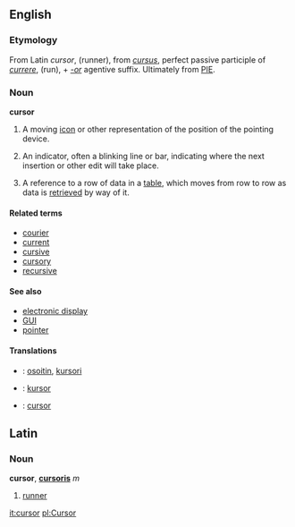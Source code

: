 ==English==

===Etymology===
From Latin ''cursor'', (runner), from ''[[cursus]]'', perfect passive participle of ''[[currere]]'', (run), + ''[[-or]]'' agentive suffix.  Ultimately from [[PIE]].

=== Noun ===
'''cursor'''

# {{gui}} A moving [[icon]] or other representation of the position of the pointing device.
# {{wordproccessing}} An indicator, often a blinking line or bar, indicating where the next insertion or other edit will take place.
# {{databases}} A reference to a row of data in a [[table]], which moves from row to row as data is [[retrieve]]d by way of it.

====Related terms====
*[[courier]]
*[[current]]
*[[cursive]]
*[[cursory]]
*[[recursive]]

==== See also ====
*[[electronic display]]
*[[GUI]]
*[[pointer]]

==== Translations ====
*{{msg:fi}}: [[osoitin]], [[kursori]]
*{{msg:pl}}: [[kursor]]
*{{msg:es}}: [[cursor]]

==Latin==

===Noun===
'''cursor''', '''[[cursoris]]''' ''m''

# [[runner]]

[[it:cursor]]
[[pl:Cursor]]